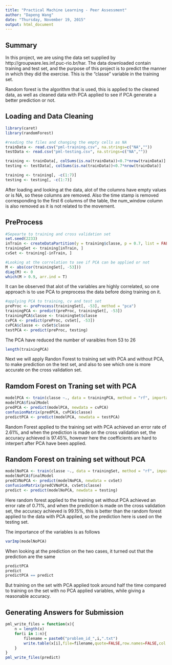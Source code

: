 ```yaml
---
title: "Practical Machine Learning - Peer Assessment"
author: "Dapeng Wang"
date: "Thursday, November 19, 2015"
output: html_document
---
```


## Summary
In this project, we are using the data set supplied by http://groupware.les.inf.puc-rio.br/har. The data downloaded contain training and test set, and the purpose of this project is to predict the manner in which they did the exercise. This is the "classe" variable in the training set.

Random forest is the algorithm that is used, this is applied to the cleaned data, as well as cleaned data with PCA applied to see if PCA generate a better prediction or not. 


## Loading and Data Cleaning
```r
library(caret)
library(randomForest)

#reading the files and changing the empty cells as NA
trainData <- read.csv("pml-training.csv", na.strings=c("NA",""))
testData <- read.csv("pml-testing.csv", na.strings=c("NA",""))

training <- trainData[, colSums(is.na(trainData))<0.7*nrow(trainData)]
testing <- testData[, colSums(is.na(trainData))<0.7*nrow(trainData)]

training <- training[, -c(1:7)]
testing <- testing[, -c(1:7)]
```
After loading and looking at the data, alot of the columns have empty values or is NA, so these columns are removed. Also the time stamp is removed corresponding to the first 6 columns of the table, the num_window column is also removed as it is not related to the movement. 


## PreProcess 
```r
#Sepearte to training and cross validation set
set.seed(2233)
inTrain <- createDataPartition(y = training$classe, p = 0.7, list = FALSE)
trainingSet <- training[inTrain, ]
cvSet <- training[-inTrain, ]

#Looking at the correlation to see if PCA can be applied or not
M <- abs(cor(trainingSet[, -53]))
diag(M) <- 0
which(M > 0.9, arr.ind = T)
```

It can be observed that alot of the variables are highly correlated, so one approach is to use PCA to preprocess the data before doing training on it. 

```r
#applying PCA to training, cv and test set
preProc <- preProcess(trainingSet[, -53], method = "pca")
trainingPCA <- predict(preProc, trainingSet[, -53])
trainingPCA$classe <- trainingSet$classe
cvPCA <- predict(preProc, cvSet[, -53])
cvPCA$classe <- cvSet$classe
testPCA <- predict(preProc, testing)
```

The PCA have reduced the number of varaibles from 53 to 26
```r
length(trainingPCA)
```
Next we will apply Randon Forest to training set with PCA and without PCA, to make prediction on the test set, and also to see which one is more accurate on the cross validation set. 

## Ramdom Forest on Traning set with PCA
```r
modelPCA <- train(classe ~., data = trainingPCA, method = "rf", importance = TRUE)
modelPCA$finalModel
predPCA <- predict(modelPCA, newdata = cvPCA)
confusionMatrix(predPCA, cvPCA$classe)
predictPCA <- predict(modelPCA, newdata = testPCA)
```

Random Forest applied to the training set with PCA achieved an error rate of 2.61%, and when the prediction is made on the cross validation set, the accuracy achieved is 97.45%, however here the coefficients are hard to interpert after PCA have been applied. 




## Random Forest on training set without PCA
```r
modelNoPCA <- train(classe ~., data = trainingSet, method = "rf", importance = TRUE)
modelNoPCA$finalModel
predCVNoPCA <- predict(modelNoPCA, newdata = cvSet)
confusionMatrix(predCVNoPCA, cvSet$classe)
predict <- predict(modelNoPCA, newdata = testing)
```
Here random forest applied to the training set without PCA achieved an error rate of 0.71%, and when the prediction is made on the cross validation set, the accuracy achieved is 99.15%, this is better than the random forest applied to the data with PCA applied, so the prediction here is used on the testing set.  

The importance of the variables is as follows
```r
varImp(modelNoPCA)
```

When looking at the prediction on the two cases, it turned out that the prediction are the same
```r
predictPCA
predict
predictPCA == predict
```
But training on the set with PCA applied took around half the time compared to training on the set with no PCA applied variables, while giving a reasonable accuracy. 



## Generating Answers for Submission
```r
pml_write_files = function(x){
    n = length(x)
    for(i in 1:n){
        filename = paste0("problem_id_",i,".txt")
        write.table(x[i],file=filename,quote=FALSE,row.names=FALSE,col.names=FALSE)
    }
}
pml_write_files(predict)
```
